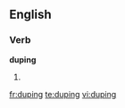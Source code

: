 
==English==

===Verb===
'''duping'''

# {{present participle of|dupe}}

[[fr:duping]]
[[te:duping]]
[[vi:duping]]